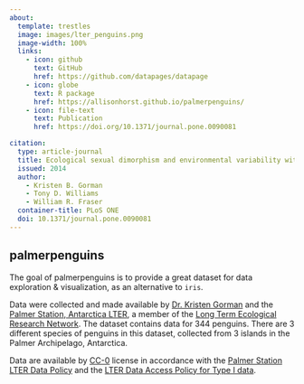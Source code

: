 ```yaml
---
about:
  template: trestles
  image: images/lter_penguins.png
  image-width: 100%
  links:
    - icon: github
      text: GitHub
      href: https://github.com/datapages/datapage
    - icon: globe
      text: R package
      href: https://allisonhorst.github.io/palmerpenguins/
    - icon: file-text
      text: Publication
      href: https://doi.org/10.1371/journal.pone.0090081

citation:
  type: article-journal
  title: Ecological sexual dimorphism and environmental variability within a community of Antarctic penguins (genus Pygoscelis)
  issued: 2014
  author:
    - Kristen B. Gorman
    - Tony D. Williams
    - William R. Fraser
  container-title: PLoS ONE
  doi: 10.1371/journal.pone.0090081
---
```


## palmerpenguins

The goal of palmerpenguins is to provide a great dataset for data exploration & visualization, as an alternative to `iris`.

Data were collected and made available by [Dr. Kristen Gorman](https://www.uaf.edu/cfos/people/faculty/detail/kristen-gorman.php) and the [Palmer Station, Antarctica LTER](https://pallter.marine.rutgers.edu/), a member of the [Long Term Ecological Research Network](https://lternet.edu/). The dataset contains data for 344 penguins. There are 3 different species of penguins in this dataset, collected from 3 islands in the Palmer Archipelago, Antarctica.

Data are available by [CC-0](https://creativecommons.org/public-domain/cc0/) license in accordance with the [Palmer Station LTER Data Policy](https://pallter.marine.rutgers.edu/data/) and the [LTER Data Access Policy for Type I data](https://lternet.edu/data-access-policy/).
